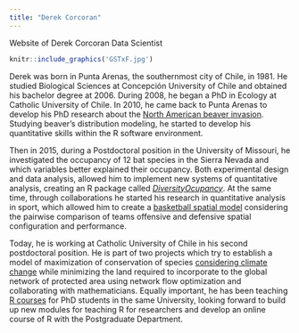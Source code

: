 ```yaml
---
title: "Derek Corcoran"
---
```


Website of Derek Corcoran Data Scientist

```r
knitr::include_graphics('GSTxF.jpg')
```

Derek was born in Punta Arenas, the southernmost city of Chile, in 1981. He studied Biological Sciences at Concepción University of Chile and obtained his bachelor degree at 2006. During 2008, he began a PhD in Ecology at Catholic University of Chile. In 2010, he came back to Punta Arenas to develop his PhD research about the [North American beaver invasion](https://cienciaustral.com/nuestro-trabajo-cientifico/research/invasion-castor-norteamericano-en-patagonia/). Studying beaver’s distribution modeling, he started to develop his quantitative skills within the R software environment.

Then in 2015, during a Postdoctoral position in the University of Missouri, he investigated the occupancy of 12 bat species in the Sierra Nevada and which variables better explained their occupancy. Both experimental design and data analysis, allowed him to implement new systems of quantitative analysis, creating an R package called [*DiversityOcupancy*](http://rpubs.com/derek_corcoran/DiversityOccupancy). At the same time, through collaborations he started his research in quantitative analysis in sport, which allowed him to create a [basketball spatial model](https://derek-corcoran-barrios.github.io/about.html) considering the pairwise comparison of teams offensive and defensive spatial configuration and performance.

Today, he is working at Catholic University of Chile in his second postdoctoral position. He is part of two projects which try to establish a model of maximization of conservation of species [considering climate change](http://www.sparc-website.org/) while minimizing the land required to incorporate to the global network of protected area using network flow optimization and collaborating with mathematicians. Equally important, he has been teaching [R courses](https://derek-corcoran-barrios.github.io/CursoR.html) for PhD students in the same University, looking forward to build up new modules for teaching R for researchers and develop an online course of R with the Postgraduate Department.